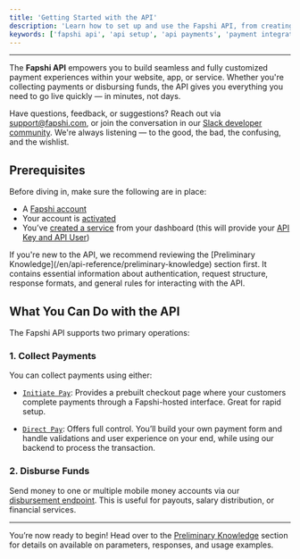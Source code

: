 ---
title: 'Getting Started with the API'
description: 'Learn how to set up and use the Fapshi API, from creating API keys to making authenticated requests and understanding the API’s structure and capabilities.'
keywords: ['fapshi api', 'api setup', 'api payments', 'payment integration', 'developer api']
---

---

The **Fapshi API** empowers you to build seamless and fully customized payment experiences within your website, app, or service. Whether you're collecting payments or disbursing funds, the API gives you everything you need to go live quickly — in minutes, not days.

Have questions, feedback, or suggestions? Reach out via [support@fapshi.com](mailto:support@fapshi.com), or join the conversation in our [Slack developer community](https://fapshicommunity.slack.com/archives/C034Q50QB6U). We're always listening — to the good, the bad, the confusing, and the wishlist.

## Prerequisites

Before diving in, make sure the following are in place:

- A [Fapshi account](https://dashboard.fapshi.com/register)
- Your account is [activated](/en/guides/getting-started/activate-account)
- You’ve [created a service](/en/api-reference/create-a-service) from your dashboard (this will provide your [API Key and API User](/en/api-reference/preliminary-knowledge/api-credentials))

<Note>
If you're new to the API, we recommend reviewing the [Preliminary Knowledge](/en/api-reference/preliminary-knowledge) section first. It contains essential information about authentication, request structure, response formats, and general rules for interacting with the API.
</Note>

## What You Can Do with the API

The Fapshi API supports two primary operations:

### 1. **Collect Payments**

You can collect payments using either:

- [`Initiate Pay`](/en/api-reference/endpoint/initiate-pay): Provides a prebuilt checkout page where your customers complete payments through a Fapshi-hosted interface. Great for rapid setup.
  
- [`Direct Pay`](/en/api-reference/endpoint/direct-pay): Offers full control. You’ll build your own payment form and handle validations and user experience on your end, while using our backend to process the transaction.

### 2. **Disburse Funds**

Send money to one or multiple mobile money accounts via our [disbursement endpoint](/en/api-reference/endpoint/payout). This is useful for payouts, salary distribution, or financial services.

---

You’re now ready to begin! Head over to the [Preliminary Knowledge](/en/api-reference/preliminary-knowledge) section for details on available on parameters, responses, and usage examples.
